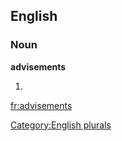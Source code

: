 ==English==

===Noun===
'''advisements'''

# {{plural of|[[advisement]]}}

[[Category:English plurals]]

[[fr:advisements]]